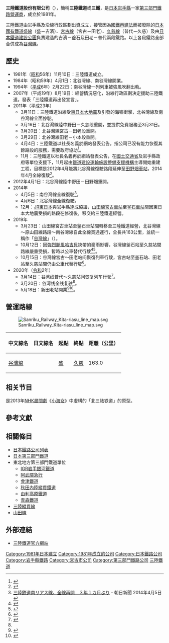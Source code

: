 {{noteTA
|G1=Transport
}}
{{About|三陸鐵道公司|三陸鐵道公司所營運的鐵路線|谷灣線}}
{{Infobox Company
| company_name = 三陸鐵道
| company_name_en = Sanriku Railway Company
| company_logo = 
| company_type = 非上市有限公司
| abbreviated_name = 三鐵（{{lang|ja|さんてつ}}）
| foundation = 1981年11月10日
| location  = {{JPN}}[[岩手縣|岩手縣]][[宮古市|宮古市]]榮町4
| zip_code = 〒020-8570
| area_served = 岩手縣沿岸
| key_people = 執行董事兼行政總裁 望月正彥
| industry = 鐵路運輸、旅遊
| services = 客運鐵路
| capital = 3億日圓
| revenue = 4.137億日圓（2009年3月）
| operating_income = -1.466億日圓（2009年3月）
| profit = -3,979萬日圓（2009年3月）
| total_asset = 5.056億日圓（2009年3月）
| net_asset = 1.887億日圓（2009年3月）
| num_employees = 67人（2006年3月）
| accounting_period = 3月31日
| major_shareholder = -{}-
* [[岩手縣|岩手縣]]：14,400股（48.0%）
* [[宮古市|宮古市]]：1,250股（4.2%）
* [[岩手銀行|岩手銀行]]：1,200股（4.0%）
* [[大船渡市|大船渡市]]：1,150股（3.8%）
* [[新日本製鐵|新日本製鐵]]：1,000股（3.3%）
* [[東北電力|東北電力]]：1,000股（3.3%）
* [[一關市|一關市]]：700股（2.3%）
* [[久慈市|久慈市]]：650股（2.2%）
* [[釜石市|釜石市]]：650股（2.2%）
* 其他：8,000股（26.7%）
| homepage = [http://www.sanrikutetsudou.com/ www.sanrikutetsudou.com]
| width = 300px
}}
'''三陸鐵道股份有限公司'''（{{jpn|j=三陸鉄道|hg=さんりくてつどう|rm=Sanriku Tetsudō|f=y}}），簡稱'''三陸鐵道'''或'''三鐵'''，是[[日本|日本]][[岩手縣|岩手縣]]一家[[日本第三部門鐵道|第三部門鐵路營運商]]，成立於1981年。

三陸鐵道由岩手縣及沿線行政區劃出資成立，接管因為[[國鐵再建法|國鐵再建法]]而被廢除的[[日本國有鐵道|日本國有鐵道]][[盛線|盛線]]（盛－吉濱）、[[宮古線|宮古線]]（宮古－田老）、[[久慈線|久慈線]]（普代－久慈）及由[[日本鐵道建設公團|日本鐵道建設公團]]負責建造的吉濱－釜石及田老－普代兩段鐵路。以上各段鐵路全部合併成為[[谷灣線|谷灣線]]。

== 歷史 ==
* 1981年（[[昭和|昭和]]56年）11月10日：三陸鐵道成立。
* 1984年（昭和59年）4月1日：北谷灣線、南谷灣線開業。
* 1994年（[[平成|平成]]6年）2月22日：南谷灣線一列列車被強風吹翻出軌。
* 2007年（平成19年）8月19日：經營情況惡化，沿線行政區劃決定援助三陸鐵道。發表「三陸鐵道再出發宣言」。
* 2011年（平成23年）
**3月11日：三陸鐵道沿線受[[東日本大地震|東日本大地震]]及引發的海嘯衝擊，北谷灣線及南谷灣線全面停駛。
**3月16日：北谷灣線陸中野田－久慈段重開，並提供免費服務至3月31日。
**3月20日：北谷灣線宮古－田老段重開。
**3月29日：北谷灣線田老－小本段重開。
**4月4日：三陸鐵道以社長名義於網站發表公告，指公司已沒有能力恢復其餘路段的服務，需要政府協助<ref>{{Cite web |url=http://www.sanrikutetsudou.com/wp-content/uploads/2011/04/ba6790b42d283528a956e38c02475f71.pdf |title=三陸鉄道の復旧に向けて |accessdate=2011-04-06 |archive-date=2011-04-10 |archive-url=https://web.archive.org/web/20110410083917/http://www.sanrikutetsudou.com/wp-content/uploads/2011/04/ba6790b42d283528a956e38c02475f71.pdf |dead-url=no }}</ref>。
**11月：三陸鐵道以社長名義再於網站發表公告，在[[國土交通省|國土交通省]]及岩手縣政府等單位支援下，11月起由[[鐵道建設運輸施設整備支援機構|鐵道建設運輸施設整備支援機構]]主導開始重建工程，目標是2012年4月能將北谷灣線復駛路段延伸至[[田野畑車站|田野畑車站]]，2014年4月全線復駛<ref>{{Cite web |url=http://www.sanrikutetsudou.com/wp-content/uploads/2011/11/4b7e527cfcb3b6a8e281c504f893dd9a.pdf |title=三陸鉄道の復旧に向けて |accessdate=2011-12-30 |archive-date=2011-12-19 |archive-url=https://web.archive.org/web/20111219083113/http://www.sanrikutetsudou.com/wp-content/uploads/2011/11/4b7e527cfcb3b6a8e281c504f893dd9a.pdf |dead-url=no }}</ref>。
*2012年4月1日：北谷灣線陸中野田－田野畑重開。
*2014年
**4月5日：南谷灣線全線復駛<ref>[http://www.asahi.com/articles/ASG4533GRG45UJUB00D.html 三陸鉄道南リアス線、全線再開　３年１カ月ぶり] {{Wayback|url=http://www.asahi.com/articles/ASG4533GRG45UJUB00D.html |date=20140424174200 }}- 朝日新聞 2014年4月5日</ref>。
**4月6日：北谷灣線全線復駛。
**12月：[[JR東日本|JR東日本]]與岩手縣達成協議，[[山田線|山田線]][[宮古車站|宮古車站]]至[[釜石車站|釜石車站]]間因東日本大地震受損的路段在修復後，移交給三陸鐵道經營。
*2019年
**3月23日：山田線宮古車站至釜石車站間轉移至三陸鐵道經營，北谷灣線～原山田線路段～南谷灣線自此全線貫通運行，全長共163公里，並統一稱作「[[谷灣線|谷灣線]]」（{{jpn|j=リアス線|hg=リアスせん|rm=Riasu sen|f=y}}）。
**10月12日：因[[颱風海貝思_(2019年)|強烈颱風哈吉貝]]挾帶的豪雨影響，谷灣線釜石站至久慈站間路線嚴重受損，暫時以公車替代行駛<ref>{{cite web |url=https://www.sanrikutetsudou.com/?p=13466 |title=三陸鉄道リアス線　釜石～宮古間代行バス　10月16日からの時刻のお知らせ |publisher=三陸鉄道 |date=2019-10-15 |language=ja |accessdate=2019-10-21 |archive-date=2019-12-09 |archive-url=https://web.archive.org/web/20191209012731/https://www.sanrikutetsudou.com/?p=13466 |dead-url=no }}</ref><ref>{{cite press |url=https://www.sanrikutetsudou.com/?p=13447 |title=10月14日以降の運転について(18時現在) |publisher=三陸鉄道 |date=2019-10-13 |language=ja |access-date=2019-10-21 |archive-date=2019-12-29 |archive-url=https://web.archive.org/web/20191229045350/https://www.sanrikutetsudou.com/?p=13447 |dead-url=no }}</ref>。
**10月15日：谷灣線宮古～田老站间恢復列車行駛，宮古站至釜石站、田老站至久慈站間仍由公車代替行駛<ref>{{cite press |url=https://www.sanrikutetsudou.com/?p=13458 |title=10月15日以降の運転について(宮古～久慈間の列車・代行バス時刻) |publisher=三陸鉄道 |date=2019-10-18 |language=ja |access-date=2019-10-21 |archive-date=2019-12-31 |archive-url=https://web.archive.org/web/20191231113912/https://www.sanrikutetsudou.com/?p=13458 |dead-url=no }}</ref>。
* 2020年（[[令和|令和]]2年）
**3月14日：谷湾线普代～久慈站间恢复列车行驶<ref name=“0”>{{Cite news|title=三陸鉄道全線運行再開記念イベントについて|date=2020-03-13|url=https://www.sanrikutetsudou.com/?p=14530|publisher=三陆铁道|accessdate=2020-06-30|archive-date=2020-06-30|archive-url=https://web.archive.org/web/20200630215505/https://www.sanrikutetsudou.com/?p=14530|dead-url=no}}</ref>。
**3月20日：谷湾线全线复驶<ref name=“0”></ref>。
**5月18日：新田老站開業<ref name="mainichi201803292">{{Cite news|title=三陸鉄道：宮古－釜石、来年3月23日運行開始　各駅愛称も決まる　／岩手|newspaper=毎日新聞|date=2018-03-29|url=https://mainichi.jp/articles/20180329/ddl/k03/020/265000c|accessdate=2018-12-13|publisher=毎日新聞社|archive-date=2019-03-27|archive-url=https://web.archive.org/web/20190327090508/https://mainichi.jp/articles/20180329/ddl/k03/020/265000c|dead-url=no}}</ref><ref>{{Cite news|title=駅 • 周边情报【新田老】|date=2020-05-18|url=https://www.sanrikutetsudou.com/?p=14996|publisher=三陆铁道|accessdate=2020-06-30|archive-date=2020-07-02|archive-url=https://web.archive.org/web/20200702170943/https://www.sanrikutetsudou.com/?p=14996|dead-url=no}}</ref>。

== 營運路線 ==
[[File:Sanriku_Railway_Kita-riasu_line_map.svg|thumb]]
{| class=wikitable
|-
!中文線名
!日文線名
!起點
!終點
!距離（公里）
|-
|[[谷灣線|谷灣線]]
|{{lang|ja|リアス線}}
|[[盛站|盛]]
|[[久慈站|久慈]]
|163.0
|}

== 相关节目 ==
是2013年[[連續電視小說|NHK晨間劇]]《[[小海女|小海女]]》中虛構的「北三陆铁道」的原型。

== 參考文獻 ==
<div class="references-small">
<references />
</div>

== 相關條目 ==
* [[日本鐵路公司列表|日本鐵路公司列表]]
* [[日本第三部門鐵道|日本第三部門鐵道]]
* 東北地方第三部門鐵道單位
** [[IGR岩手銀河鐵道|IGR岩手銀河鐵道]]
** [[阿武隈急行|阿武隈急行]]
** [[會津鐵道|會津鐵道]]
** [[秋田內陸縱貫鐵道|秋田內陸縱貫鐵道]]
** [[由利高原鐵道|由利高原鐵道]]
** [[青森鐵道|青森鐵道]]
* [[三陸縱貫線|三陸縱貫線]]
* [[山田線|山田線]]

== 外部連結 ==
{{DEFAULTSORT:Sanriku Railway}}
* [https://www.sanrikutetsudou.com/ 三陸鐵道官方網站] {{Wayback|url=https://www.sanrikutetsudou.com/ |date=20220116125930 }}{{ja}}
{{2011年日本东北地方太平洋近海地震}}
{{秋田大眾運輸}}
{{日本第三部門鐵道單位}}
{{Portal bar|日本|鐵路|岩手|企業|日本鐵路}}
[[Category:1981年日本建立|Category:1981年日本建立]]
[[Category:1981年成立的公司|Category:1981年成立的公司]]
[[Category:日本鐵路公司|Category:日本鐵路公司]]
[[Category:岩手縣鐵路|Category:岩手縣鐵路]]
[[Category:宮古市公司|Category:宮古市公司]]
[[Category:第三部門鐵路公司|Category:第三部門鐵路公司]]
[[Category:三陸鐵道|]]